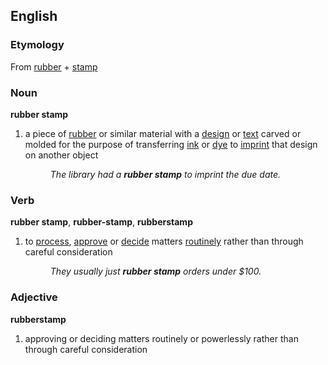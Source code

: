 ==English==
===Etymology===
From [[rubber]] + [[stamp]]
{{wikipedia}}
===Noun===
'''rubber stamp'''
#a piece of [[rubber]] or similar material with a [[design]] or [[text]] carved or molded for the purpose of transferring [[ink]] or [[dye]] to [[imprint]] that design on another object
#:''The library had a '''rubber stamp''' to imprint the due date.''
===Verb===
'''rubber stamp''', '''rubber-stamp''', '''rubberstamp'''
#to [[process]], [[approve]] or [[decide]] matters [[routine]]ly rather than through careful consideration
#:''They usually just '''rubber stamp''' orders under $100.''
{{wikipediapar|Rubberstamp politics}}

===Adjective===
'''rubberstamp'''
#approving or deciding matters routinely or powerlessly rather than through careful consideration